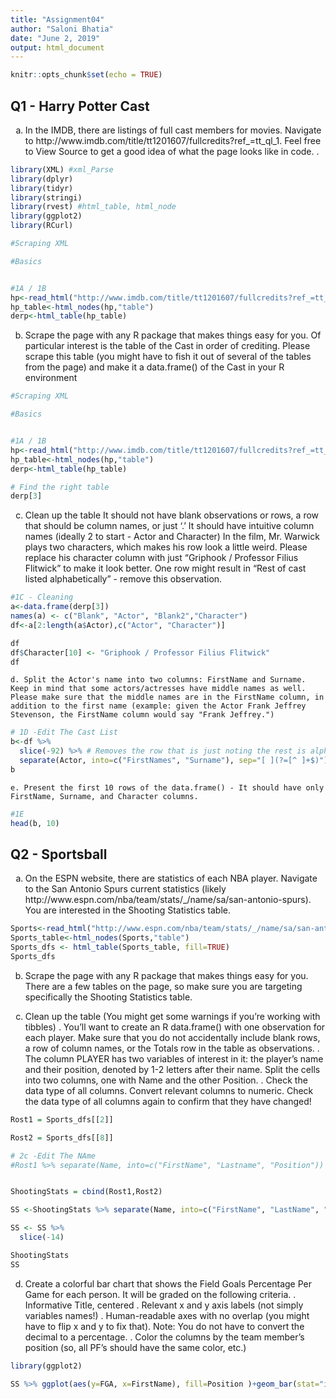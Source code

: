 ---
title: "Assignment04"
author: "Saloni Bhatia"
date: "June 2, 2019"
output: html_document
---

```{r setup, include=FALSE}
knitr::opts_chunk$set(echo = TRUE)
```

## Q1 - Harry Potter Cast

a. In the IMDB, there are listings of full cast members for movies. Navigate to http://www.imdb.com/title/tt1201607/fullcredits?ref_=tt_ql_1. Feel free to View Source to get a good idea of what the page looks like in code. .


```{r}

library(XML) #xml_Parse
library(dplyr)
library(tidyr)
library(stringi)
library(rvest) #html_table, html_node
library(ggplot2)
library(RCurl)

#Scraping XML

#Basics


#1A / 1B
hp<-read_html("http://www.imdb.com/title/tt1201607/fullcredits?ref_=tt_ql_1")
hp_table<-html_nodes(hp,"table")
derp<-html_table(hp_table)

```

b. Scrape the page with any R package that makes things easy for you. Of particular interest is the table of the Cast in order of crediting. Please scrape this table (you might have to fish it out of several of the tables from the page) and make it a data.frame() of the Cast in your R environment 

```{r}
#Scraping XML

#Basics


#1A / 1B
hp<-read_html("http://www.imdb.com/title/tt1201607/fullcredits?ref_=tt_ql_1")
hp_table<-html_nodes(hp,"table")
derp<-html_table(hp_table)

# Find the right table
derp[3]

```
c. Clean up the table 
It should not have blank observations or rows, a row that should be column names, or just '.' It should have intuitive column names (ideally 2 to start - Actor and Character) 
In the film, Mr. Warwick plays two characters, which makes his row look a little weird. Please replace his character column with just "Griphook / Professor Filius Flitwick" to make it look better. 
One row might result in "Rest of cast listed alphabetically" - remove this observation. 

```{r}
#1C - Cleaning
a<-data.frame(derp[3])
names(a) <- c("Blank", "Actor", "Blank2","Character")
df<-a[2:length(a$Actor),c("Actor", "Character")]

df
df$Character[10] <- "Griphook / Professor Filius Flitwick"
df

```
	d. Split the Actor's name into two columns: FirstName and Surname. Keep in mind that some actors/actresses have middle names as well. Please make sure that the middle names are in the FirstName column, in addition to the first name (example: given the Actor Frank Jeffrey Stevenson, the FirstName column would say "Frank Jeffrey.") 
	
```{r}
# 1D -Edit The Cast List
b<-df %>%
  slice(-92) %>% # Removes the row that is just noting the rest is alphabetical
  separate(Actor, into=c("FirstNames", "Surname"), sep="[ ](?=[^ ]+$)") # Separates the Last Name
b

```
	e. Present the first 10 rows of the data.frame() - It should have only FirstName, Surname, and Character columns. 
```{r}
#1E 
head(b, 10)
```


## Q2 - Sportsball
a. On the ESPN website, there are statistics of each NBA player. Navigate to the San Antonio Spurs current statistics (likely http://www.espn.com/nba/team/stats/_/name/sa/san-antonio-spurs). You are interested in the Shooting Statistics table. 

```{r}


Sports<-read_html("http://www.espn.com/nba/team/stats/_/name/sa/san-antonio-spurs")
Sports_table<-html_nodes(Sports,"table")
Sports_dfs <- html_table(Sports_table, fill=TRUE)
Sports_dfs

```

b. Scrape the page with any R package that makes things easy for you. There are a few tables on the page, so make sure you are targeting specifically the Shooting Statistics table. 

c. Clean up the table (You might get some warnings if you're working with tibbles) . You'll want to create an R data.frame() with one observation for each player. Make sure that you do not accidentally include blank rows, a row of column names, or the Totals row in the table as observations. 
	. The column PLAYER has two variables of interest in it: the player's name and their position, denoted by 1-2 letters after their name. Split the cells into two columns, one with Name and the other Position. 
	. Check the data type of all columns. Convert relevant columns to numeric. Check the data type of all columns again to confirm that they have changed! 

```{r}
Rost1 = Sports_dfs[[2]]

Rost2 = Sports_dfs[[8]]

# 2c -Edit The NAme
#Rost1 %>% separate(Name, into=c("FirstName", "Lastname", "Position")) # Separates the Position


ShootingStats = cbind(Rost1,Rost2)

SS <-ShootingStats %>% separate(Name, into=c("FirstName", "LastName", "Position")) # Separates the Position

SS <- SS %>%
  slice(-14)

ShootingStats
SS

```

d. Create a colorful bar chart that shows the Field Goals Percentage Per Game for each person. It will be graded on the following criteria. . Informative Title, centered 
	. Relevant x and y axis labels (not simply variables names!) 
	. Human-readable axes with no overlap (you might have to flip x and y to fix that). Note: You do not have to convert the decimal to a percentage. 
	. Color the columns by the team member's position (so, all PF's should have the same color, etc.) 

```{r}
library(ggplot2)

SS %>% ggplot(aes(y=FGA, x=FirstName), fill=Position )+geom_bar(stat="identity")+ xlab("Field Goal Percentage") +ylab("Player")+ggtitle("Field Goals Percentage Per Game ")+coord_flip()

```

